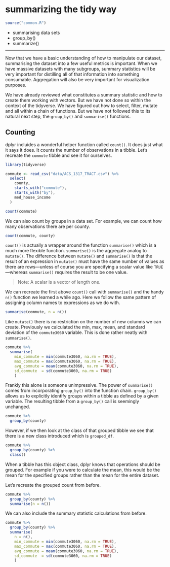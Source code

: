 # summarizing the tidy way

```r
source("common.R")
```

- summarising data sets
- group_by()
- summarize()


-----


Now that we have a basic understanding of how to manipulate our dataset, summarising the dataset into a few useful metrics is important. When we have massive datasets with many subgroups, summary statistics will be very important for distilling all of that information into something consumable. Aggregation will also be very important for visualization purposes. 

We have already reviewed what constitutes a summary statistic and how to create them working with vectors. But we have not done so within the context of the tidyverse. We have figured out how to select, filter, mutate and all within a chain of functions. But we have not followed this to its natural next step, the `group_by()` and `summarise()` functions. 

## Counting

dplyr incluides a wonderful helper function called `count()`. It does just what it says it does. It counts the number of observations in a tibble. Let's recreate the `commute` tibble and see it for ourselves. 

```r
library(tidyverse)

commute <- read_csv("data/ACS_1317_TRACT.csv") %>% 
  select(
    county,
    starts_with("commute"),
    starts_with("by"),
    med_house_income
  ) 

count(commute)
```

We can also count by groups in a data set. For example, we can count how many observations there are per county.

```r
count(commute, county)
```


`count()` is actually a wrapper around the function `summarise()` which is a much more flexible function. `summarise()` is the aggregate analog to `mutate()`. The difference between `mutate()` and `summarise()` is that the result of an expression in `mutate()` must have the same number of values as there are rows—unless of course you are specifying a scalar value like `TRUE`—whereas `summarise()` requires the result to be one value.

> Note: A scalar is a vector of length one.

We can recreate the first above `count()` call with `summarise()` and the handy `n()` function we learned a while ago. Here we follow the same pattern of assigning column names to expressions as we do with. 

```r
summarise(commute, n = n())
```

Like `mutate()` there is no restriction on the number of new columns we can create. Previously we calculated the min, max, mean, and standard deviation of the `commute3060` variable. This is done rather neatly with `summarise()`.

```r
commute %>% 
  summarise(
    min_commute = min(commute3060, na.rm = TRUE),
    max_commute = max(commute3060, na.rm = TRUE),
    avg_commute = mean(commute3060, na.rm = TRUE),
    sd_commute  = sd(commute3060, na.rm = TRUE)
    )
```

Frankly this alone is someone unimpressive. The power of `summarise()` comes from incorporating `group_by()` into the function chain. `group_by()` allows us to explicitly identify groups within a tibble as defined by a given variable. The resulting tibble from a `group_by()` call is seemingly unchanged. 

```r
commute %>% 
  group_by(county)
```

However, if we then look at the class of that grouped tibble we see that there is a new class introduced which is `grouped_df`.

```r
commute %>% 
  group_by(county) %>% 
  class()
```

When a tibble has this object class, dplyr knows that operations should be grouped. For example if you were to calculate the mean, this would be the mean for the specified groups rather than the mean for the entire dataset. 

Let's recreate the grouped count from before.

```r
commute %>% 
  group_by(county) %>% 
  summarise(n = n())
```

We can also include the summary statistic calculations from before. 

```r
commute %>% 
  group_by(county) %>% 
  summarise(
    n = n(),
    min_commute = min(commute3060, na.rm = TRUE),
    max_commute = max(commute3060, na.rm = TRUE),
    avg_commute = mean(commute3060, na.rm = TRUE),
    sd_commute  = sd(commute3060, na.rm = TRUE)
    )
```

